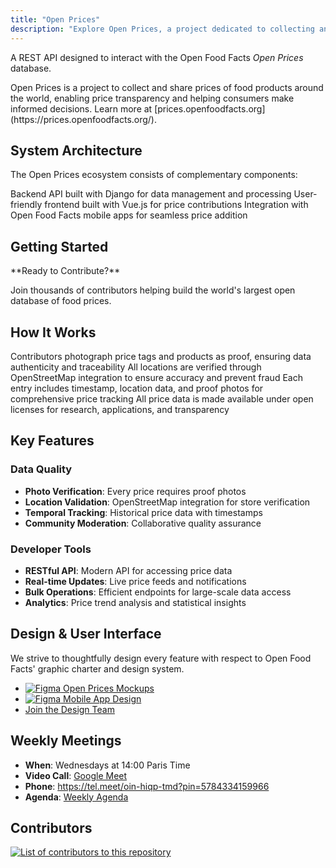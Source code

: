 ```yaml
---
title: "Open Prices"
description: "Explore Open Prices, a project dedicated to collecting and sharing food product prices globally. Features REST API, web interface, and contributor tools."
---
```



A REST API designed to interact with the Open Food Facts _Open Prices_ database.

<Callout type="info">
  Open Prices is a project to collect and share prices of food products around
  the world, enabling price transparency and helping consumers make informed
  decisions. Learn more at
  [prices.openfoodfacts.org](https://prices.openfoodfacts.org/).
</Callout>

## System Architecture

The Open Prices ecosystem consists of complementary components:

<Steps>
  <Step title="REST API">
    Backend API built with Django for data management and processing
  </Step>
  <Step title="Web Interface">
    User-friendly frontend built with Vue.js for price contributions
  </Step>
  <Step title="Mobile Integration">
    Integration with Open Food Facts mobile apps for seamless price addition
  </Step>
</Steps>

## Getting Started

<Callout type="info">
**Ready to Contribute?**

Join thousands of contributors helping build the world's largest open database of food prices.

</Callout>

<Cards>
  <Card
    title="Add a Single Price"
    href="/docs/Open-prices/docs/add-a-price"
    description="Step-by-step guide to add individual product prices with proof photos"
  />
  <Card
    title="Add Multiple Prices"
    href="/docs/Open-prices/docs/add-multiple-prices"
    description="Efficient workflow for adding prices from shopping trips and store visits"
  />
  <Card
    title="API Documentation"
    href="/docs/Open-prices/api-index"
    description="Complete API reference for developers building price-aware applications"
  />
  <Card
    title="Maintenance Guide"
    href="/docs/Open-prices/docs/maintenance"
    description="Technical maintenance procedures, OCR operations, and data quality tools"
  />
</Cards>

## How It Works

<Steps>
  <Step title="Data Collection">
    Contributors photograph price tags and products as proof, ensuring data
    authenticity and traceability
  </Step>
  <Step title="Location Verification">
    All locations are verified through OpenStreetMap integration to ensure
    accuracy and prevent fraud
  </Step>
  <Step title="Price Validation">
    Each entry includes timestamp, location data, and proof photos for
    comprehensive price tracking
  </Step>
  <Step title="Open Data">
    All price data is made available under open licenses for research,
    applications, and transparency
  </Step>
</Steps>

## Key Features

### Data Quality

- **Photo Verification**: Every price requires proof photos
- **Location Validation**: OpenStreetMap integration for store verification
- **Temporal Tracking**: Historical price data with timestamps
- **Community Moderation**: Collaborative quality assurance

### Developer Tools

- **RESTful API**: Modern API for accessing price data
- **Real-time Updates**: Live price feeds and notifications
- **Bulk Operations**: Efficient endpoints for large-scale data access
- **Analytics**: Price trend analysis and statistical insights

## Design & User Interface

We strive to thoughtfully design every feature with respect to Open Food Facts' graphic charter and design system.

- [![Figma](https://img.shields.io/badge/figma-%23F24E1E.svg?logo=figma&logoColor=white) Open Prices Mockups](https://www.figma.com/design/cIB7CInl2BfueMzWnz09t6/Open-Prices?node-id=0-1&p=f&t=LC7UvPjngw57NGSs-0)
- [![Figma](https://img.shields.io/badge/figma-%23F24E1E.svg?logo=figma&logoColor=white) Mobile App Design](https://www.figma.com/design/nFMjewFAOa8cahtob7CAB/Mobile-App-Design--Quentin-?node-id=5816-22697&p=f&t=AkgTM9QzMK7tQeGC-0)
- [Join the Design Team](https://github.com/openfoodfacts/openfoodfacts-design)

## Weekly Meetings

- **When**: Wednesdays at 14:00 Paris Time
- **Video Call**: [Google Meet](https://meet.google.com/oin-hiqp-tmd)
- **Phone**: https://tel.meet/oin-hiqp-tmd?pin=5784334159966
- **Agenda**: [Weekly Agenda](https://docs.google.com/document/u/0/d/1-OfMAi-cB7mi9_q172EbBCWHkfKDM0zVg4wzULW3pFY/edit)

## Contributors

<a href="https://github.com/openfoodfacts/open-prices/graphs/contributors">
  <img
    alt="List of contributors to this repository"
    src="https://contrib.rocks/image?repo=openfoodfacts/open-prices"
  />
</a>
